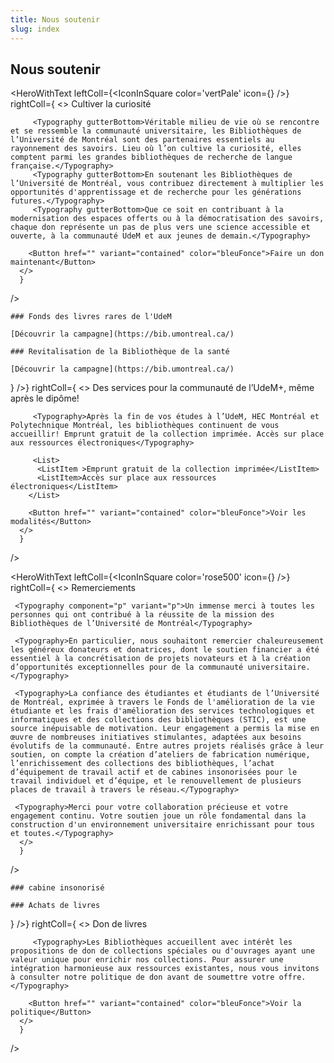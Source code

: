 ```yaml
---
title: Nous soutenir
slug: index
---
```




<Section>

# Nous soutenir

</Section>

<Section bg="bleu100">

  <HeroWithText 
    leftColl={<IconInSquare color='vertPale' icon={<FlowerTulip color="vertFonce" />} />}
    rightColl={
      <>
        <Typography component="h2" variant="h2">Cultiver la curiosité</Typography>
        
         <Typography gutterBottom>Véritable milieu de vie où se rencontre et se ressemble la communauté universitaire, les Bibliothèques de l’Université de Montréal sont des partenaires essentiels au rayonnement des savoirs. Lieu où l’on cultive la curiosité, elles comptent parmi les grandes bibliothèques de recherche de langue française.</Typography>
         <Typography gutterBottom>En soutenant les Bibliothèques de l’Université de Montréal, vous contribuez directement à multiplier les opportunités d'apprentissage et de recherche pour les générations futures.</Typography>
         <Typography gutterBottom>Que ce soit en contribuant à la modernisation des espaces offerts ou à la démocratisation des savoirs, chaque don représente un pas de plus vers une science accessible et ouverte, à la communauté UdeM et aux jeunes de demain.</Typography>

        <Button href="" variant="contained" color="bleuFonce">Faire un don maintenant</Button>
      </>
      }

/>

</Section>

<Section bg='vertFonce'>
  <Hero cartes photo>

    ### Fonds des livres rares de l'UdeM

    [Découvrir la campagne](https://bib.umontreal.ca/)

    ### Revitalisation de la Bibliothèque de la santé

    [Découvrir la campagne](https://bib.umontreal.ca/)

  </Hero>
</Section>

<Section bg='bleu200'>
  <HeroWithText 
    leftColl={<IconInSquare color='bleu600' icon={<GraduationCap color="#fff" />} />}
    rightColl={
      <>
        <Typography component="h2" variant="h2">Des services pour la communauté de l’UdeM+, même après le dipôme!</Typography>
        
         <Typography>Après la fin de vos études à l’UdeM, HEC Montréal et Polytechnique Montréal, les bibliothèques continuent de vous accueillir! Emprunt gratuit de la collection imprimée. Accès sur place aux ressources électroniques</Typography>

         <List>
          <ListItem >Emprunt gratuit de la collection imprimée</ListItem>
          <ListItem>Accès sur place aux ressources électroniques</ListItem>
        </List>

        <Button href="" variant="contained" color="bleuFonce">Voir les modalités</Button>
      </>
      }
  />
  
</Section>

<Section bg='rose300'>

<HeroWithText 
    leftColl={<IconInSquare color='rose500' icon={<Heart color='orange' />} />}
    rightColl={
      <>
        <Typography component="h2" variant="h2">Remerciements</Typography>
     
     <Typography component="p" variant="p">Un immense merci à toutes les personnes qui ont contribué à la réussite de la mission des Bibliothèques de l’Université de Montréal</Typography>  

     <Typography>En particulier, nous souhaitont remercier chaleureusement les généreux donateurs et donatrices, dont le soutien financier a été essentiel à la concrétisation de projets novateurs et à la création d’opportunités exceptionnelles pour de la communauté universitaire.</Typography>

     <Typography>La confiance des étudiantes et étudiants de l’Université de Montréal, exprimée à travers le Fonds de l'amélioration de la vie étudiante et les frais d'amélioration des services technologiques et informatiques et des collections des bibliothèques (STIC), est une source inépuisable de motivation. Leur engagement a permis la mise en œuvre de nombreuses initiatives stimulantes, adaptées aux besoins évolutifs de la communauté. Entre autres projets réalisés grâce à leur soutien, on compte la création d’ateliers de fabrication numérique, l’enrichissement des collections des bibliothèques, l’achat d’équipement de travail actif et de cabines insonorisées pour le travail individuel et d’équipe, et le renouvellement de plusieurs places de travail à travers le réseau.</Typography>

     <Typography>Merci pour votre collaboration précieuse et votre engagement continu. Votre soutien joue un rôle fondamental dans la construction d'un environnement universitaire enrichissant pour tous et toutes.</Typography>
      </>
      }
  />

</Section>

<Section bg="rose300">
  <Hero cartes photo info en hover>

    ### cabine insonorisé

    ### Achats de livres

  </Hero>
</Section>

<Section bg='bleu200'>
  <HeroWithText 
    leftColl={<IconInSquare color='vertFonce' icon={<BookOpenText color="white" />} />}
    rightColl={
      <>
        <Typography component="h2" variant="h2">Don de livres</Typography>
        
         <Typography>Les Bibliothèques accueillent avec intérêt les propositions de don de collections spéciales ou d'ouvrages ayant une valeur unique pour enrichir nos collections. Pour assurer une intégration harmonieuse aux ressources existantes, nous vous invitons à consulter notre politique de don avant de soumettre votre offre.</Typography>

        <Button href="" variant="contained" color="bleuFonce">Voir la politique</Button>
      </>
      }
  />
  
</Section>
